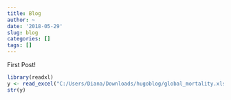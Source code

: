 ```yaml
---
title: Blog
author: ~
date: '2018-05-29'
slug: blog
categories: []
tags: []
---
```

First Post!

```r
library(readxl)
y <- read_excel("C:/Users/Diana/Downloads/hugoblog/global_mortality.xlsx")
str(y)
```
